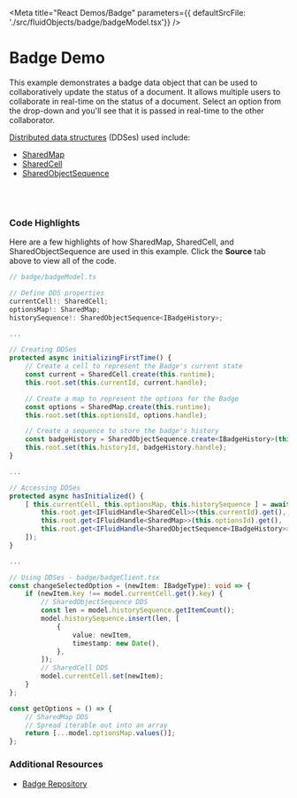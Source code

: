 
<Meta title="React Demos/Badge" parameters={{ defaultSrcFile: './src/fluidObjects/badge/badgeModel.tsx'}} />

# Badge Demo

This example demonstrates a badge data object that can be used to collaboratively update the status of a document. It allows multiple
users to collaborate in real-time on the status of a document. Select an option from the drop-down
and you'll see that it is passed in real-time to the other collaborator.

<a href="https://agreeable-hill-0eeff5b10.azurestaticapps.net/docs/concepts/dds/" target="_blank">Distributed data structures</a> (DDSes) used include:

* <a href="https://agreeable-hill-0eeff5b10.azurestaticapps.net/apis/map/sharedmap/" target="_blank">SharedMap</a>
* <a href="https://agreeable-hill-0eeff5b10.azurestaticapps.net/apis/cell/sharedcell/" target="_blank">SharedCell</a>
* <a href="https://agreeable-hill-0eeff5b10.azurestaticapps.net/apis/sequence/sharedobjectsequence/" target="_blank">SharedObjectSequence</a>

<Story name="Demo">
  <FluidLoader factory={BadgeContainerFactory} title={Badge.factory.type}></FluidLoader>
</Story>

<br /><br />

### Code Highlights

Here are a few highlights of how SharedMap, SharedCell, and SharedObjectSequence are used in this example. Click the **Source** tab above to 
view all of the code.

```typescript
// badge/badgeModel.ts

// Define DDS properties
currentCell!: SharedCell;
optionsMap!: SharedMap;
historySequence!: SharedObjectSequence<IBadgeHistory>;

...

// Creating DDSes
protected async initializingFirstTime() {
    // Create a cell to represent the Badge's current state
    const current = SharedCell.create(this.runtime);
    this.root.set(this.currentId, current.handle);

    // Create a map to represent the options for the Badge
    const options = SharedMap.create(this.runtime);
    this.root.set(this.optionsId, options.handle);

    // Create a sequence to store the badge's history
    const badgeHistory = SharedObjectSequence.create<IBadgeHistory>(this.runtime);
    this.root.set(this.historyId, badgeHistory.handle);
}

...

// Accessing DDSes
protected async hasInitialized() {
    [ this.currentCell, this.optionsMap, this.historySequence ] = await Promise.all([
        this.root.get<IFluidHandle<SharedCell>>(this.currentId).get(),
        this.root.get<IFluidHandle<SharedMap>>(this.optionsId).get(),
        this.root.get<IFluidHandle<SharedObjectSequence<IBadgeHistory>>>(this.historyId).get(),
    ]);
}

...

// Using DDSes - badge/badgeClient.tsx
const changeSelectedOption = (newItem: IBadgeType): void => {
    if (newItem.key !== model.currentCell.get().key) {
        // SharedObjectSequence DDS
        const len = model.historySequence.getItemCount();
        model.historySequence.insert(len, [
            {
                value: newItem,
                timestamp: new Date(),
            },
        ]);
        // SharedCell DDS
        model.currentCell.set(newItem);
    }
};

const getOptions = () => {
    // SharedMap DDS
    // Spread iterable out into an array
    return [...model.optionsMap.values()];
};

```

### Additional Resources

* <a href="https://github.com/microsoft/FluidFramework/tree/main/examples/data-objects/badge" target="_blank">Badge Repository</a>
